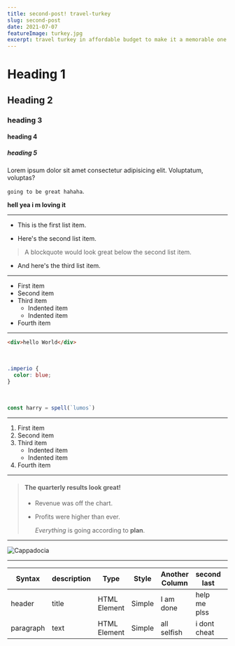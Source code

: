 ```yaml
---
title: second-post! travel-turkey
slug: second-post
date: 2021-07-07
featureImage: turkey.jpg
excerpt: travel turkey in affordable budget to make it a memorable one!
---
```


# Heading 1

## Heading 2

### heading 3

#### heading 4

##### heading 5

Lorem ipsum dolor sit amet consectetur adipisicing elit. Voluptatum, voluptas?

`going to be great hahaha`.

**hell yea i m loving it**

---

- This is the first list item.

- Here's the second list item.

> A blockquote would look great below the second list item.

- And here's the third list item.

---

- First item
- Second item
- Third item
  - Indented item
  - Indented item
- Fourth item

---

```html
<div>hello World</div>
```

<br />

```css
.imperio {
  color: blue;
}
```

<br />

```js
const harry = spell(`lumos`)
```

---

1. First item
2. Second item
3. Third item
   - Indented item
   - Indented item
4. Fourth item

---

> #### The quarterly results look great!
>
> - Revenue was off the chart.
> - Profits were higher than ever.
>
>   _Everything_ is going according to **plan**.

---

![Cappadocia](./turkey.jpg)

---

| Syntax    | description | Type         | Style  | Another Column | second last  | Another Column |
| --------- | ----------- | ------------ | ------ | -------------- | ------------ | -------------- |
| header    | title       | HTML Element | Simple | I am done      | help me plss | last testing   |
| paragraph | text        | HTML Element | Simple | all selfish    | i dont cheat | very last test |
